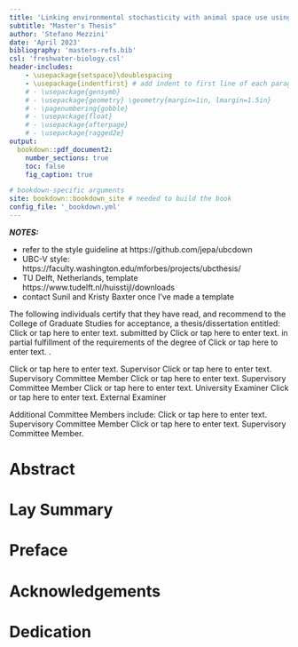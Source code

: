 ```yaml
---
title: 'Linking environmental stochasticity with animal space use using continuous-time stochastic processes'
subtitle: "Master's Thesis"
author: 'Stefano Mezzini'
date: 'April 2023'
bibliography: 'masters-refs.bib'
csl: 'freshwater-biology.csl'
header-includes:
    - \usepackage{setspace}\doublespacing
    - \usepackage{indentfirst} # add indent to first line of each paragraph
    # - \usepackage{gensymb}
    # - \usepackage{geometry} \geometry{margin=1in, lmargin=1.5in}
    # - \pagenumbering{gobble}
    # - \usepackage{float}
    # - \usepackage{afterpage}
    # - \usepackage{ragged2e}
output:
  bookdown::pdf_document2:
    number_sections: true
    toc: false
    fig_caption: true

# bookdown-specific arguments
site: bookdown::bookdown_site # needed to build the book
config_file: '_bookdown.yml'
---
```


<!-- 
\newpage

\begin{align}{center}

**LINKING ENVIRONMENTAL STOCHASTICITY WITH ANIMAL SPACE USE USING CONTINUOUS-TIME STOCHASTIC PROCESSES**

by

Stefano Mezzini

B.Sc. Hons. Biology, University of Regina, 2021

B.Sc. Statistics, University of Regina, 2021

A THESIS SUBMITTED IN PARTIAL FULFILLMENT OF

THE REQUIREMENTS FOR THE DEGREE OF

MASTER OF SCIENCE

in

THE COLLEGE OF GRADUATE STUDIES

(Biology)

THE UNIVERSITY OF BRITISH COLUMBIA

(Okanagan)

`r paste(month.name[lubridate::month(Sys.Date())], lubridate::year(Sys.Date()))`

© Stefano Mezzini, `r lubridate::year(Sys.Date())`

\begin{align}{left}
-->

\newpage

***NOTES:***

- refer to the style guideline at https://github.com/jepa/ubcdown
- UBC-V style: https://faculty.washington.edu/mforbes/projects/ubcthesis/
- TU Delft, Netherlands, template https://www.tudelft.nl/huisstijl/downloads
- contact Sunil and Kristy Baxter once I've made a template

\newpage

\setcounter{page}{1} <!-- start numbering from 1 -->

\pagenumbering{roman} <!-- use roman numerals -->

The following individuals certify that they have read, and recommend to the College of Graduate Studies for acceptance, a thesis/dissertation entitled:
Click or tap here to enter text.
submitted by Click or tap here to enter text. in partial fulfillment of the requirements of
the degree of Click or tap here to enter text. .


Click or tap here to enter text.
Supervisor
Click or tap here to enter text.
Supervisory Committee Member
Click or tap here to enter text.
Supervisory Committee Member
Click or tap here to enter text.
University Examiner
Click or tap here to enter text.
External Examiner

Additional Committee Members include:
Click or tap here to enter text.
Supervisory Committee Member
Click or tap here to enter text.
Supervisory Committee Member.

\newpage

# Abstract {-}



\newpage

# Lay Summary {-}



\newpage

# Preface {-}



\newpage

\tableofcontents

\newpage

\listoftables

\newpage

\listoffigures

\newpage

# Acknowledgements {-}



\newpage

# Dedication {-}



\newpage

\pagenumbering{arabic}

<!-- to refer to a section, add {#section-name} after the heading, and reference using \@ref(section-name) -->

